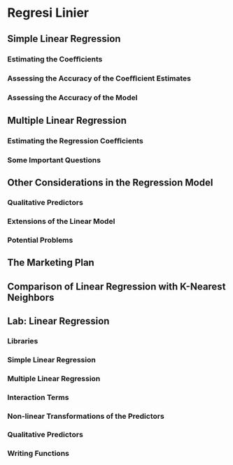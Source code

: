 # Regresi Linier 


## Simple Linear Regression 
### Estimating the Coeﬃcients
### Assessing the Accuracy of the Coeﬃcient Estimates 
### Assessing the Accuracy of the Model

## Multiple Linear Regression
### Estimating the Regression Coeﬃcients
### Some Important Questions

## Other Considerations in the Regression Model
### Qualitative Predictors
### Extensions of the Linear Model
### Potential Problems

## The Marketing Plan

## Comparison of Linear Regression with K-Nearest Neighbors 

## Lab: Linear Regression
### Libraries
### Simple Linear Regression
### Multiple Linear Regression
### Interaction Terms
### Non-linear Transformations of the Predictors
### Qualitative Predictors
### Writing Functions
